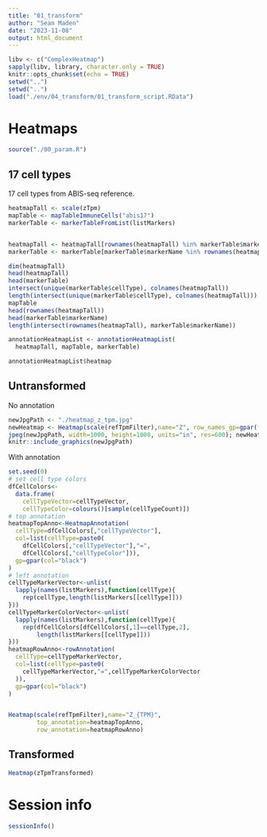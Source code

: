 ```yaml
---
title: "01_transform"
author: "Sean Maden"
date: "2023-11-08"
output: html_document
---
```


```r
libv <- c("ComplexHeatmap")
sapply(libv, library, character.only = TRUE)
knitr::opts_chunk$set(echo = TRUE)
setwd("..")
setwd("..")
load("./env/04_transform/01_transform_script.RData")
```

# Heatmaps

```r
source("./00_param.R")
```

## 17 cell types

17 cell types from ABIS-seq reference.

```r

heatmapTall <- scale(zTpm)
mapTable <- mapTableImmuneCells("abis17")
markerTable <- markerTableFromList(listMarkers)


heatmapTall <- heatmapTall[rownames(heatmapTall) %in% markerTable$markerName,]
markerTable <- markerTable[markerTable$markerName %in% rownames(heatmapTall),]

```

```r
dim(heatmapTall)
head(heatmapTall)
head(markerTable)
intersect(unique(markerTable$cellType), colnames(heatmapTall))
length(intersect(unique(markerTable$cellType), colnames(heatmapTall)))
mapTable
head(rownames(heatmapTall))
head(markerTable$markerName)
length(intersect(rownames(heatmapTall), markerTable$markerName))
```

```r

annotationHeatmapList <- annotationHeatmapList(
  heatmapTall, mapTable, markerTable)

```

```r
annotationHeatmapList$heatmap
```


## Untransformed

No annotation

```r
newJpgPath <- "./heatmap_z_tpm.jpg"
newHeatmap <- Heatmap(scale(refTpmFilter),name="Z", row_names_gp=gpar(fontsize=5))
jpeg(newJpgPath, width=1000, height=1000, units="in", res=600); newHeatmap; dev.off()
knitr::include_graphics(newJpgPath)
```

With annotation

```r
set.seed(0)
# set cell type colors
dfCellColors<-
  data.frame(
    cellTypeVector=cellTypeVector, 
    cellTypeColor=colours()[sample(cellTypeCount)])
# top annotation
heatmapTopAnno<-HeatmapAnnotation(
  cellType=dfCellColors[,"cellTypeVector"],
  col=list(cellType=paste0(
    dfCellColors[,"cellTypeVector"],"=",
    dfCellColors[,"cellTypeColor"])),
  gp=gpar(col="black")
)
# left annotation
cellTypeMarkerVector<-unlist(
  lapply(names(listMarkers),function(cellType){
    rep(cellType,length(listMarkers[[cellType]]))
}))
cellTypeMarkerColorVector<-unlist(
  lapply(names(listMarkers),function(cellType){
    rep(dfCellColors[dfCellColors[,1]==cellType,2],
        length(listMarkers[[cellType]]))
}))
heatmapRowAnno<-rowAnnotation(
  cellType=cellTypeMarkerVector,
  col=list(cellType=paste0(
    cellTypeMarkerVector,"=",cellTypeMarkerColorVector
  )),
  gp=gpar(col="black")
)


Heatmap(scale(refTpmFilter),name="Z_{TPM}",
        top_annotation=heatmapTopAnno,
        row_annotation=heatmapRowAnno)
```




## Transformed 

```r
Heatmap(zTpmTransformed)
```

# Session info

```r
sessionInfo()
```
